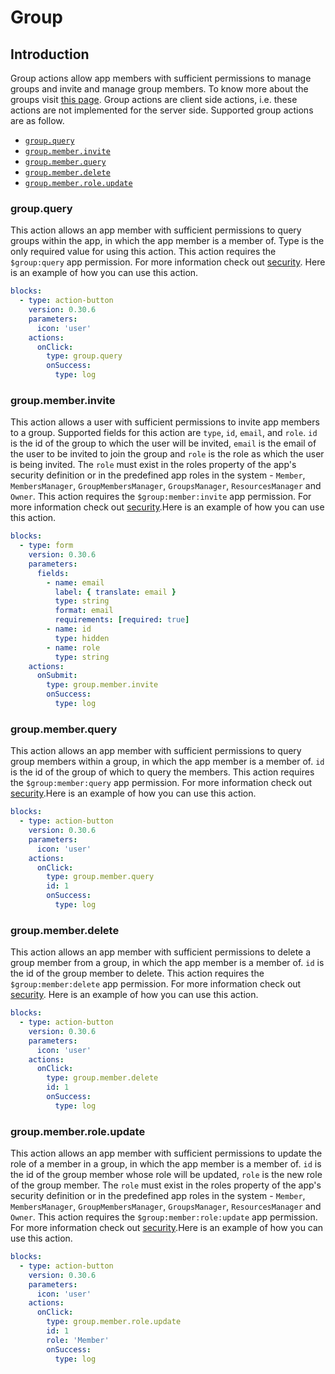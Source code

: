 
# Group

## Introduction

Group actions allow app members with sufficient permissions to manage groups and invite and manage
group members. To know more about the groups visit [this page](../02-guides/groups.md). Group
actions are client side actions, i.e. these actions are not implemented for the server side.
Supported group actions are as follow.

- [`group.query`](#groupquery)
- [`group.member.invite`](#groupmemberinvite)
- [`group.member.query`](#groupmemberquery)
- [`group.member.delete`](#groupmemberdelete)
- [`group.member.role.update`](#groupmemberroleupdate)

### group.query<Side name="group.query" />

This action allows an app member with sufficient permissions to query groups within the app, in
which the app member is a member of. Type is the only required value for using this action. This
action requires the `$group:query` app permission. For more information check out
[security](../02-guides/security.md#permissions). Here is an example of how you can use this action.

```yaml validate blocks-snippet
blocks:
  - type: action-button
    version: 0.30.6
    parameters:
      icon: 'user'
    actions:
      onClick:
        type: group.query
        onSuccess:
          type: log
```

### group.member.invite<Side name="group.member.invite" />

This action allows a user with sufficient permissions to invite app members to a group. Supported
fields for this action are `type`, `id`, `email`, and `role`. `id` is the id of the group to which
the user will be invited, `email` is the email of the user to be invited to join the group and
`role` is the role as which the user is being invited. The `role` must exist in the roles property
of the app's security definition or in the predefined app roles in the system - `Member`,
`MembersManager`, `GroupMembersManager`, `GroupsManager`, `ResourcesManager` and `Owner`. This
action requires the `$group:member:invite` app permission. For more information check out
[security](../02-guides/security.md#permissions).Here is an example of how you can use this action.

```yaml validate blocks-snippet
blocks:
  - type: form
    version: 0.30.6
    parameters:
      fields:
        - name: email
          label: { translate: email }
          type: string
          format: email
          requirements: [required: true]
        - name: id
          type: hidden
        - name: role
          type: string
    actions:
      onSubmit:
        type: group.member.invite
        onSuccess:
          type: log
```

### group.member.query<Side name="group.member.query" />

This action allows an app member with sufficient permissions to query group members within a group,
in which the app member is a member of. `id` is the id of the group of which to query the members.
This action requires the `$group:member:query` app permission. For more information check out
[security](../02-guides/security.md#permissions).Here is an example of how you can use this action.

```yaml validate blocks-snippet
blocks:
  - type: action-button
    version: 0.30.6
    parameters:
      icon: 'user'
    actions:
      onClick:
        type: group.member.query
        id: 1
        onSuccess:
          type: log
```

### group.member.delete<Side name="group.member.delete" />

This action allows an app member with sufficient permissions to delete a group member from a group,
in which the app member is a member of. `id` is the id of the group member to delete. This action
requires the `$group:member:delete` app permission. For more information check out
[security](../02-guides/security.md#permissions). Here is an example of how you can use this action.

```yaml validate blocks-snippet
blocks:
  - type: action-button
    version: 0.30.6
    parameters:
      icon: 'user'
    actions:
      onClick:
        type: group.member.delete
        id: 1
        onSuccess:
          type: log
```

### group.member.role.update<Side name="group.member.role.update" />

This action allows an app member with sufficient permissions to update the role of a member in a
group, in which the app member is a member of. `id` is the id of the group member whose role will be
updated, `role` is the new role of the group member. The `role` must exist in the roles property of
the app's security definition or in the predefined app roles in the system - `Member`,
`MembersManager`, `GroupMembersManager`, `GroupsManager`, `ResourcesManager` and `Owner`. This
action requires the `$group:member:role:update` app permission. For more information check out
[security](../02-guides/security.md#permissions).Here is an example of how you can use this action.

```yaml validate blocks-snippet
blocks:
  - type: action-button
    version: 0.30.6
    parameters:
      icon: 'user'
    actions:
      onClick:
        type: group.member.role.update
        id: 1
        role: 'Member'
        onSuccess:
          type: log
```
